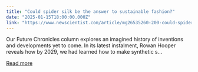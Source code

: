 ```yaml
---
title: "Could spider silk be the answer to sustainable fashion?"
date: "2025-01-15T18:00:00.000Z"
link: "https://www.newscientist.com/article/mg26535260-200-could-spider-silk-be-the-answer-to-sustainable-fashion/?utm_campaign=RSS%7CNSNS&utm_source=NSNS&utm_medium=RSS&utm_content=technology"
---
```


Our Future Chronicles column explores an imagined history of inventions and developments yet to come. In its latest instalment, Rowan Hooper reveals how by 2029, we had learned how to make synthetic s...

[Read more](https://www.newscientist.com/article/mg26535260-200-could-spider-silk-be-the-answer-to-sustainable-fashion/?utm_campaign=RSS%7CNSNS&utm_source=NSNS&utm_medium=RSS&utm_content=technology)
